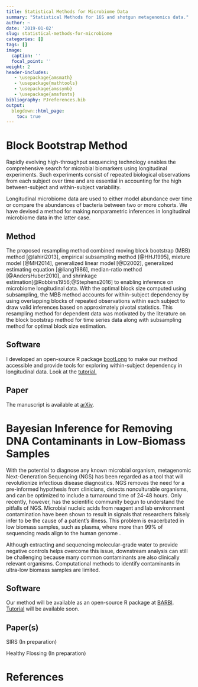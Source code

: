 ```yaml
---
title: Statistical Methods for Microbiome Data
summary: "Statistical Methods for 16S and shotgun metagenomics data."
author: ~
date: '2019-01-02'
slug: statistical-methods-for-microbiome
categories: []
tags: []
image:
  caption: ''
  focal_point: ''
weight: 2
header-includes:
   - \usepackage{amsmath}
   - \usepackage{mathtools}
   - \usepackage{amssymb}
   - \usepackage{amsfonts}
bibliography: PJreferences.bib
output:
  blogdown::html_page:
    toc: true
---
```


# Block Bootstrap Method

Rapidly evolving high-throughput sequencing technology enables the comprehensive search for microbial biomarkers using longitudinal experiments. Such experiments consist of repeated biological observations from each subject over time and are essential in accounting for the high between-subject and within-subject variability. 

Longitudinal microbiome data are used to either model abundance over time or compare the abundances of bacteria between two or more cohorts. We have devised a method for making nonparametric inferences in longitudinal microbiome data in the latter case.

##  Method

The proposed resampling method combined moving block bootstrap (MBB) method [@lahiri2013], empirical subsampling method [@HHJ1995], mixture model [@MH2014], generalized linear model [@D2002], generalized estimating equation [@liang1986], median-ratio method [@AndersHuber2010], and shrinkage estimation[@Robbins1956;@Stephens2016] to enabling inference on microbiome longitudinal data. With the optimal block size computed using subsampling, the MBB method accounts for within-subject dependency by using overlapping blocks of repeated observations within each subject to draw valid inferences based on approximately pivotal statistics. This resampling method for dependent data was motivated by the literature on the block bootstrap method for time series data along with subsampling method for optimal block size estimation. 

## Software

I developed an open-source R package [bootLong](https://github.com/PratheepaJ/bootLong) to make our method accessible and provide tools for exploring within-subject dependency in longitudinal data. Look at the [tutorial.](https://pratheepaj.github.io/tutorial/bootlong/)

##  Paper

The manuscript is available at [arXiv](https://arxiv.org/abs/1809.01832).

#  Bayesian Inference for Removing DNA Contaminants in Low-Biomass Samples

With the potential to diagnose any known microbial organism, metagenomic Next-Generation Sequencing (NGS) has been regarded as a tool that will revolutionize infectious disease diagnostics. NGS removes the need for a pre-informed hypothesis from clinicians, detects nonculturable organisms, and can be optimized to include a turnaround time of 24-48 hours. Only recently, however, has the scientific community begun to understand the pitfalls of NGS. Microbial nucleic acids from reagent and lab environment contamination have been shown to result in signals that researchers falsely infer to be the cause of a patient’s illness. This problem is exacerbated in low biomass samples, such as plasma, where more than 99\% of sequencing reads align to the human genome \citep{grumaz2016}.

Although extracting and sequencing molecular-grade water to provide negative controls helps overcome this issue, downstream analysis can still be challenging because many common contaminants are also clinically relevant organisms. Computational methods to identify contaminants in ultra-low biomass samples are limited. 

## Software

Our method will be available as an open-source R package at [BARBI](https://github.com/PratheepaJ/BARBI). [Tutorial](https://pratheepaj.github.io/tutorial/barbi/) will be available soon.

## Paper(s)

SIRS (In preparation)

Healthy Flossing (In preparation)

# References
